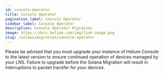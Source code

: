 ```yaml
---
id: console-operator
title: Console Operator
pagination_label: Console Operator
sidebar_label: Console Operator
description: Console Operator Migration
image: https://docs.helium.com/img/link-image.png
slug: /solana/migration/console-operator
---
```



Please be advised that you must upgrade your instance of Helium Console to the latest version to
ensure continued operation of devices managed by your LNS. Failure to upgrade before the Solana
Migration will result in interruptions to packet transfer for your devices.
